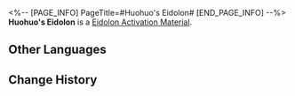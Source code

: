 <%-- [PAGE_INFO]
PageTitle=#Huohuo's Eidolon#
[END_PAGE_INFO] --%>
{{Item Infobox
|id          = 11217
|image       = Item Huohuo's Eidolon.png
|type        = Eidolon Activation Material
|invCategory = 
|rarity      = 5
|effect      = 
|description = Material for raising Huohuo's Eidolon Level.
}}
'''Huohuo's Eidolon''' is a [[Eidolon Activation Material]].

==Other Languages==
{{Other Languages
|en   = Huohuo's Eidolon
|zhs  = 【藿藿】的星魂
|zht  = 【藿藿】的星魂
|ja   = 「フォフォ」の星魂
|ko   = [곽향]의 성혼
|es   = Eidolon de Huohuo
|fr   = Eidolon de Huohuo
|ru   = Эйдолон Хохо
|th   = Eidolon ของ Huohuo
|vi   = Tinh Hồn Huohuo
|de   = Huohuos Eidolon
|id   = Huohuo's Eidolon
|pt   = Eidolon de Huohuo
}}

==Change History==
{{Change History|1.5}}